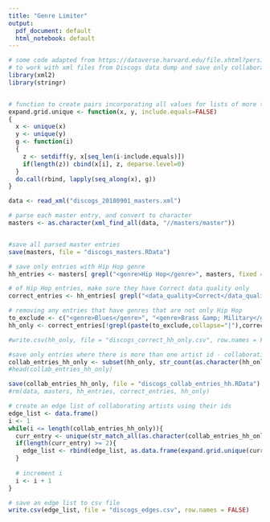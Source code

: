 ```yaml
---
title: "Genre Limiter"
output:
  pdf_document: default
  html_notebook: default
---
```


```r
# some code adapted from https://dataverse.harvard.edu/file.xhtml?persistentId=doi:10.7910/DVN/Q02JJQ/K5AWCU&version=2.0
# to work with xml files from Discogs data dump and save only collaborative entries
library(xml2)
library(stringr)


# function to create pairs incorporating all values for lists of more than 2 values
expand.grid.unique <- function(x, y, include.equals=FALSE)
{
  x <- unique(x)
  y <- unique(y)
  g <- function(i)
  {
    z <- setdiff(y, x[seq_len(i-include.equals)])
    if(length(z)) cbind(x[i], z, deparse.level=0)
  }
  do.call(rbind, lapply(seq_along(x), g))
}

data <- read_xml("discogs_20180901_masters.xml")
```
```r
# parse each master entry, and convert to character
masters <- as.character(xml_find_all(data, "//masters/master"))


#save all parsed master entries
save(masters, file = "discogs_masters.RData")
```
```r
# save only entries with Hip Hop genre
hh_entries <- masters[ grepl("<genre>Hip Hop</genre>", masters, fixed = TRUE) ]

```
```r
# of Hip Hop entries, make sure they have Correct data quality only 
correct_entries <- hh_entries[ grepl("<data_quality>Correct</data_quality>", hh_entries, fixed = TRUE) ]
```
```r
# removing any entries that have genres that are not only Hip Hop
to_exclude <- c("<genre>Blues</genre>", "<genre>Brass &amp; Military</genre>", "<genre>Children's</genre>", "<genre>Classical</genre>", "<genre>Electronic</genre>", "<genre>Folk, World, &amp; Country</genre>", "<genre>Funk / Soul</genre>", "<genre>Jazz</genre>", "<genre>Latin</genre>", "<genre>Non-Music</genre>", "<genre>Pop</genre>", "<genre>Reggae</genre>", "<genre>Rock</genre>", "<genre>Stage &amp; Screen</genre>")
hh_only <- correct_entries[!grepl(paste(to_exclude,collapse="|"),correct_entries)]
```

```r
#write.csv(hh_only, file = "discogs_correct_hh_only.csv", row.names = FALSE)
```

```r
#save only entries where there is more than one artist id - collaborations
collab_entries_hh_only <- subset(hh_only, str_count(as.character(hh_only), "</id>") >= 2)
#head(collab_entries_hh_only)

```
```r
save(collab_entries_hh_only, file = "discogs_collab_entries_hh.RData")
#rm(data, masters, hh_entries, correct_entries, hh_only)


```
```r
# create an edge list of collaborating artists using their ids
edge_list <- data.frame()
i <- 1
while(i <= length(collab_entries_hh_only)){
  curr_entry <- unique(str_match_all(as.character(collab_entries_hh_only[i]), "<id>(.*?)</id>")[[1]][,2])
  if(length(curr_entry) >= 2){
    edge_list <- rbind(edge_list, as.data.frame(expand.grid.unique(curr_entry, curr_entry)))
  }
 
  # increment i
  i <- i + 1
}

# save an edge list to csv file
write.csv(edge_list, file = "discogs_edges.csv", row.names = FALSE)
```




